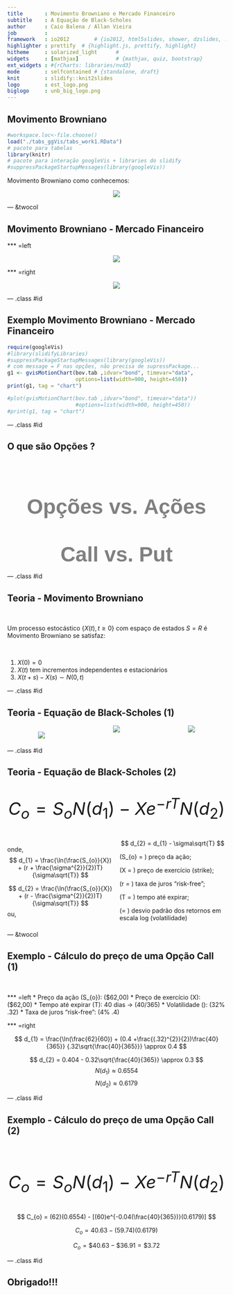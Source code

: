 ```yaml
---
title       : Movimento Browniano e Mercado Financeiro
subtitle    : A Equação de Black-Scholes
author      : Caio Balena / Allan Vieira
job         : 
framework   : io2012        # {io2012, html5slides, shower, dzslides, ...}
highlighter : prettify  # {highlight.js, prettify, highlight}
hitheme     : solarized_light      # 
widgets     : [mathjax]            # {mathjax, quiz, bootstrap}
ext_widgets : #{rCharts: libraries/nvd3}
mode        : selfcontained # {standalone, draft}
knit        : slidify::knit2slides
logo        : est_logo.png
biglogo     : unb_big_logo.png
---
```


<!-- para alterar cor de fundo dos slides -->
<style>
.title-slide {
  background-color: #FFFFFF; /* #EDE0CF; #CA9F9D*/
}
</style>

<!-- Limit image width and height -->
<style type="text/css">
img {     
  max-height: 400px;     
  max-width: 450px; 
}
</style>

<!-- criando um estilo css que divide os slides em 3 colunas - bem util! -->
<!-- depois chamar com <div class ="col3"> (...) </div> -->
<!-- https://stackoverflow.com/questions/31753897/2-column-section-in-r-markdown -->
<style>
  .col2 {
    columns: 2 200px;         /* number of columns and width in pixels*/
    -webkit-columns: 2 200px; /* chrome, safari */
    -moz-columns: 2 200px;    /* firefox */
  }
  .col3 {
    columns: 3 100px;
    -webkit-columns: 3 100px;
    -moz-columns: 3 100px;
  }
</style>

## Movimento Browniano

```r
#workspace.loc<-file.choose()
load("./tabs_ggVis/tabs_work1.RData")
# pacote para tabelas
library(knitr)
# pacote para interação googleVis + libraries do slidify
#suppressPackageStartupMessages(library(googleVis))
```

Movimento Browniano como conhecemos:

<p><center><img src="./assets/img/brown_animation.gif" align="middle">
</center></p>

--- &twocol  

## Movimento Browniano - Mercado Financeiro

*** =left

<p><center><img src="./assets/img/wallstreet_bull(3).jpg" align="middle">
</center></p>

*** =right

<p><center><img src="./assets/img/bear_vs_bull.jpg" align="middle">
</center></p>

--- .class #id 

## Exemplo Movimento Browniano - Mercado Financeiro

```r
require(googleVis)
#library(slidifyLibraries)
#suppressPackageStartupMessages(library(googleVis))
# com message = F nas opções, não precisa de supressPackage...
g1 <- gvisMotionChart(bov.tab ,idvar="bond", timevar="data",
                      options=list(width=900, height=450))
print(g1, tag = "chart")

#plot(gvisMotionChart(bov.tab ,idvar="bond", timevar="data"))
                      #options=list(width=900, height=450))
#print(g1, tag = "chart")
```



--- .class #id 

## O que são Opções ?

<br>
<br>
<br>
<br>
<p><center>
<font color="gray" size="15" face="arial">
<strong><b>
Opções vs. Ações
<br>
<br>
Call vs. Put
</b></strong></font></center></p>


--- .class #id 

## Teoria - Movimento Browniano
<br/>

Um processo estocástico $\{ X(t), t \geq 0 \}$ com espaço de estados $S=R$ é Movimento Browniano se satisfaz:

<br>

1. $X(0) = 0$
2. $X(t)$ tem incrementos independentes e estacionários
3. $X(t+s) - X(s) \sim  N(0,t)$


--- .class #id  

## Teoria - Equação de Black-Scholes (1)

<div class="col3">

<p><center><img src="./assets/img/black.jpg" align="middle">
</center></p>

<p><center><img src="./assets/img/scholes.png" align="middle">
</center></p>

<p><center><img src="./assets/img/merton.jpg" align="middle">
</center></p>

</div>


--- .class #id  

## Teoria - Equação de Black-Scholes (2)


<p style="font-size:40px">

$$
C_{o} = S_{o}N(d_{1}) - Xe^{-rT}N(d_{2})
$$
</p>

<p style="font-size:15px">
<div class="col2">
onde,
$$
d_{1} = \frac{\ln(\frac{S_{o}}{X}) + (r + \frac{\sigma^{2}}{2})T}{\sigma\sqrt{T}}
$$

$$
d_{2} = \frac{\ln(\frac{S_{o}}{X}) + (r - \frac{\sigma^{2}}{2})T}{\sigma\sqrt{T}}
$$
ou,
$$ 
d_{2} = d_{1} - \sigma\sqrt{T}
$$

\(S_{o} = \) preço da ação; <br/>

\(X = \) preço de exercício (strike); <br/>

\(r = \) taxa de juros "risk-free"; <br/>

\(T = \) tempo até expirar; <br/>

\(\sigma = \) desvio padrão dos retornos em escala log (volatilidade)

</div>
</p>


--- &twocol 

## Exemplo - Cálculo do preço de uma Opção Call (1)
<br>

*** =left
* Preço da ação \(S_{o}\): \($62,00\)
* Preço de exercício \(X\): \($62,00\)
* Tempo até expirar \(T\): $40$ dias $\rightarrow$ \(40/365\)
* Volatilidade \(\sigma\): \(32\% \rightarrow .32\)
* Taxa de juros "risk-free": \(4\% \rightarrow .4\)

*** =right

$$
d_{1} = \frac{\ln(\frac{62}{60}) + (0.4 +\frac{(.32)^{2}}{2})\frac{40}{365}} {.32\sqrt{\frac{40}{365}}} \approx 0.4
$$

$$
d_{2} = 0.404 - 0.32\sqrt{\frac{40}{365}} \approx 0.3
$$
$$ N(d_{1}) \approx 0.6554$$
$$ N(d_{2}) \approx 0.6179$$


--- .class #id 

## Exemplo - Cálculo do preço de uma Opção Call (2)
<br>

<p style="font-size:40px">

$$
C_{o} = S_{o}N(d_{1}) - Xe^{-rT}N(d_{2})
$$
</p>

<p style="font-size:20px">

$$
C_{o} = (62)(0.6554) - [(60)e^{-0.04(\frac{40}{365})}(0.6179)]
$$

$$
C_{o} = 40.63 - (59.74)(0.6179)
$$

$$
C_{o} = \$40.63 - \$36.91 = \$3.72
$$
</p>



--- .class #id 

## Obrigado!!!


